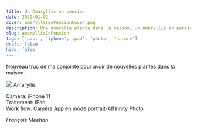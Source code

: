 ```yaml
---
title: Un Amaryllis en pension
date: 2022-01-02
cover: amaryllisEnPensionCover.png
description: Une nouvelle plante dans la maison, un Amaryllis en pension 
slug: amaryllisEnPension
tags: ['post', 'iphone', ipad', 'photo', 'nature']
draft: false
hide: false
---
```


Nouveau truc de ma conjointe pour avoir de nouvelles plantes dans la maison.


<Flex>
  <Card width={[ 256, 320 ]} mx='auto'>
    <Image src='amaryllisEnPension.png'/>
    <Text>
      Amaryllis
    </Text>
  </Card>
</Flex>


Caméra: iPhone 11 <br/>
Traitement: iPad <br/>
Work flow: Caméra App en mode portrait-Affinnity Photo <br/>


*François Meehan*